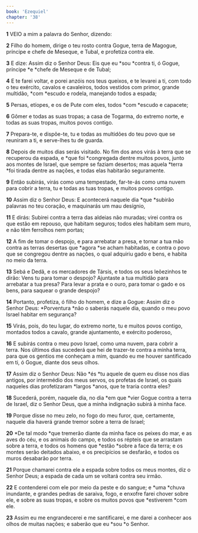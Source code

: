 ```yaml
---
book: 'Ezequiel'
chapter: '38'
---
```


**1** VEIO a mim a palavra do Senhor, dizendo:

**2** Filho do homem, dirige o teu rosto contra Gogue, terra de Magogue, príncipe e chefe de Meseque, e Tubal, e profetiza contra ele.

**3** E dize: Assim diz o Senhor Deus: Eis que eu *sou *contra ti, ó Gogue, príncipe *e *chefe de Meseque e de Tubal;

**4** E te farei voltar, e porei anzóis nos teus queixos, e te levarei a ti, com todo o teu exército, cavalos e cavaleiros, todos vestidos com primor, grande multidão, *com *escudo e rodela, manejando todos a espada;

**5** Persas, etíopes, e os de Pute com eles, todos *com *escudo e capacete;

**6** Gômer e todas as suas tropas; a casa de Togarma, do extremo norte, e todas as suas tropas, muitos povos contigo.

**7** Prepara-te, e dispõe-te, tu e todas as multidões do teu povo que se reuniram a ti, e serve-lhes tu de guarda.

**8** Depois de muitos dias serás visitado. No fim dos anos virás à terra que se recuperou da espada, e *que foi *congregada dentre muitos povos, junto aos montes de Israel, que sempre se faziam desertos; mas aquela *terra *foi tirada dentre as nações, e todas elas habitarão seguramente.

**9** Então subirás, virás como uma tempestade, far-te-ás como uma nuvem para cobrir a terra, tu e todas as tuas tropas, e muitos povos contigo.

**10** Assim diz o Senhor Deus: E acontecerá naquele dia *que *subirão palavras no teu coração, e maquinarás um mau desígnio,

**11** E dirás: Subirei contra a terra das aldeias não muradas; virei contra os que estão em repouso, que habitam seguros; todos eles habitam sem muro, e não têm ferrolhos nem portas;

**12** A fim de tomar o despojo, e para arrebatar a presa, e tornar a tua mão contra as terras desertas que *agora *se acham habitadas, e contra o povo que se congregou dentre as nações, o qual adquiriu gado e bens, e habita no meio da terra.

**13** Sebá e Dedã, e os mercadores de Társis, e todos os seus leõezinhos te dirão: Vens tu para tomar o despojo? Ajuntaste a tua multidão para arrebatar a tua presa? Para levar a prata e o ouro, para tomar o gado e os bens, para saquear o grande despojo?

**14** Portanto, profetiza, ó filho do homem, e dize a Gogue: Assim diz o Senhor Deus: *Porventura *não o saberás naquele dia, quando o meu povo Israel habitar em segurança?

**15** Virás, pois, do teu lugar, do extremo norte, tu e muitos povos contigo, montados todos a cavalo, grande ajuntamento, e exército poderoso,

**16** E subirás contra o meu povo Israel, como uma nuvem, para cobrir a terra. Nos últimos dias sucederá que hei de trazer-te contra a minha terra, para que os gentios me conheçam a mim, quando eu me houver santificado em ti, ó Gogue, diante dos seus olhos.

**17** Assim diz o Senhor Deus: Não *és *tu aquele de quem eu disse nos dias antigos, por intermédio dos meus servos, os profetas de Israel, os quais naqueles dias profetizaram *largos *anos, que te traria contra eles?

**18** Sucederá, porém, naquele dia, no dia *em que *vier Gogue contra a terra de Israel, diz o Senhor Deus, que a minha indignação subirá à minha face.

**19** Porque disse no meu zelo, no fogo do meu furor, que, certamente, naquele dia haverá grande tremor sobre a terra de Israel;

**20** *De tal modo *que tremerão diante da minha face os peixes do mar, e as aves do céu, e os animais do campo, e todos os répteis que se arrastam sobre a terra, e todos os homens que *estão *sobre a face da terra; e os montes serão deitados abaixo, e os precipícios se desfarão, e todos os muros desabarão por terra.

**21** Porque chamarei contra ele a espada sobre todos os meus montes, diz o Senhor Deus; a espada de cada um se voltará contra seu irmão.

**22** E contenderei com ele por meio da peste e do sangue; e *uma *chuva inundante, e grandes pedras de saraiva, fogo, e enxofre farei chover sobre ele, e sobre as suas tropas, e sobre os muitos povos que *estiverem *com ele.

**23** Assim eu me engrandecerei e me santificarei, e me darei a conhecer aos olhos de muitas nações; e saberão que eu *sou *o Senhor.
